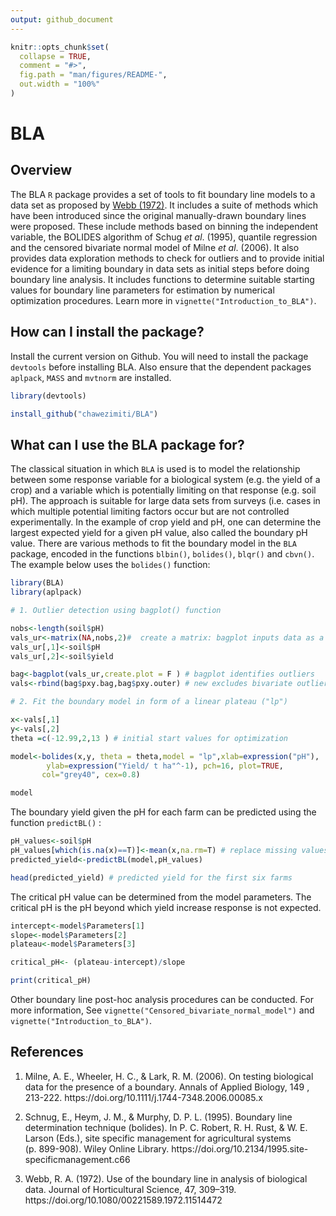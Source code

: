 ```yaml
---
output: github_document
---
```


<!-- README.md is generated from README.Rmd. Please edit that file -->

```r
knitr::opts_chunk$set(
  collapse = TRUE,
  comment = "#>",
  fig.path = "man/figures/README-",
  out.width = "100%"
)
```

# BLA

<!-- badges: start -->

<!-- badges: end -->

## Overview

The BLA `R` package provides a set of tools to fit boundary line models to a data set as proposed by [Webb (1972)](https://doi.org/10.1080/00221589.1972.11514472). It includes a suite of methods which have been introduced since the original manually-drawn boundary lines were proposed. These include methods based on binning the independent variable, the BOLIDES algorithm of Schug *et al*. (1995), quantile regression and the censored bivariate normal model of Milne *et al*. (2006). It also provides data exploration methods to check for outliers and to provide initial evidence for a limiting boundary in data sets as initial steps before doing boundary line analysis. It includes functions to determine suitable starting values for boundary line parameters for estimation by numerical optimization procedures. Learn more in `vignette("Introduction_to_BLA")`.

## How can I install the package?

Install the current version on Github. You will need to install the package `devtools` before installing BLA. Also ensure that the dependent packages `aplpack`, `MASS` and `mvtnorm` are installed.

```r
library(devtools)

install_github("chawezimiti/BLA")
```

## What can I use the BLA package for?

The classical situation in which `BLA` is used is to model the relationship between some response variable for a biological system (e.g. the yield of a crop) and a variable which is potentially limiting on that response (e.g. soil pH).  The approach is suitable for large data sets from surveys (i.e. cases in which multiple potential limiting factors occur but are not controlled experimentally. In the example of crop yield and pH, one can determine the largest expected yield for a given pH value, also called the boundary pH value. There are various methods to fit the boundary model in the `BLA` package, encoded in the functions `blbin()`, `bolides()`, `blqr()` and `cbvn()`. The example below uses the `bolides()` function:

```r
library(BLA)
library(aplpack)

# 1. Outlier detection using bagplot() function

nobs<-length(soil$pH) 
vals_ur<-matrix(NA,nobs,2)#  create a matrix: bagplot inputs data as a matrix
vals_ur[,1]<-soil$pH 
vals_ur[,2]<-soil$yield

bag<-bagplot(vals_ur,create.plot = F ) # bagplot identifies outliers
vals<-rbind(bag$pxy.bag,bag$pxy.outer) # new excludes bivariate outliers

# 2. Fit the boundary model in form of a linear plateau ("lp")

x<-vals[,1]
y<-vals[,2]
theta =c(-12.99,2,13 ) # initial start values for optimization

model<-bolides(x,y, theta = theta,model = "lp",xlab=expression("pH"), 
        ylab=expression("Yield/ t ha"^-1), pch=16, plot=TRUE,
       col="grey40", cex=0.8)

model

```

The boundary yield given the pH for each farm can be predicted using the function `predictBL()` :

```r
pH_values<-soil$pH
pH_values[which(is.na(x)==T)]<-mean(x,na.rm=T) # replace missing values with mean of pH
predicted_yield<-predictBL(model,pH_values)

head(predicted_yield) # predicted yield for the first six farms
```

The critical pH value can be determined from the model parameters. The critical pH is the pH beyond which yield increase response is not expected.

```r
intercept<-model$Parameters[1]
slope<-model$Parameters[2]
plateau<-model$Parameters[3]

critical_pH<- (plateau-intercept)/slope

print(critical_pH)
```

Other boundary line post-hoc analysis procedures can be conducted. For more information, See `vignette("Censored_bivariate_normal_model")` and `vignette("Introduction_to_BLA")`.

## References

1.  Milne, A. E., Wheeler, H. C., & Lark, R. M. (2006). On testing biological data for the presence of a boundary. Annals of Applied Biology, 149 , 213-222. https://doi.org/10.1111/j.1744-7348.2006.00085.x

2.  Schnug, E., Heym, J. M., & Murphy, D. P. L. (1995). Boundary line determination technique (bolides). In P. C. Robert, R. H. Rust, & W. E. Larson (Eds.), site specific management for agricultural systems (p. 899-908). Wiley Online Library. https://doi.org/10.2134/1995.site-specificmanagement.c66

3.  Webb, R. A. (1972). Use of the boundary line in analysis of biological data. Journal of Horticultural Science, 47, 309--319. https://doi.org/10.1080/00221589.1972.11514472
